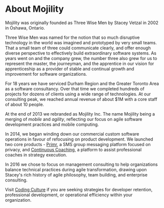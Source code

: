 
<SEO title="About"/>

# About Mojility

Mojility was originally founded as Three Wise Men by Stacey Vetzal in 2002 in Oshawa, Ontario.

Three Wise Men was named for the notion that so much disruptive technology in the world was imagined and prototyped by very small teams. That a small team of three could communicate clearly, and offer enough diverse perspective to effectively build extraordinary software systems. As years went on and the company grew, the number three also grew for us to represent the master, the journeyman, and the apprentice in our vision for apprenticeship as a provider of stable and continual growth and improvement for software organizations.

For 18 years we have serviced Durham Region and the Greater Toronto Area as a software consultancy. Over that time we completed hundreds of projects for dozens of clients using a wide range of technologies. At our consulting peak, we reached annual revenue of about $1M with a core staff of about 10 people.

At the end of 2013 we rebranded as Mojility Inc. The name Mojility being a merging of *mobile* and *agility*, reflecting our focus on agile software development practices and mobile computing.

In 2014, we began winding down our commercial custom software operations in favour of refocusing on product development. We launched two core products - [Primr](https://primr.io), a SMS group messaging platform focused on privacy, and [Continuous Coaching](https://continuouscoaching.ca), a platform to assist professional coaches in strategy execution.

In 2016 we chose to focus on management consulting to help organizations balance technical practices during agile transformation, drawing upon Stacey's rich history of agile philosophy, team building, and enterprise consulting.

Visit [Coding Culture](https://codingculture.io) if you are seeking strategies for developer retention, professional development, or operational efficiency within your organization.